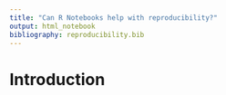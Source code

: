 ```yaml
---
title: "Can R Notebooks help with reproducibility?"
output: html_notebook
bibliography: reproducibility.bib
---
```


# Introduction

